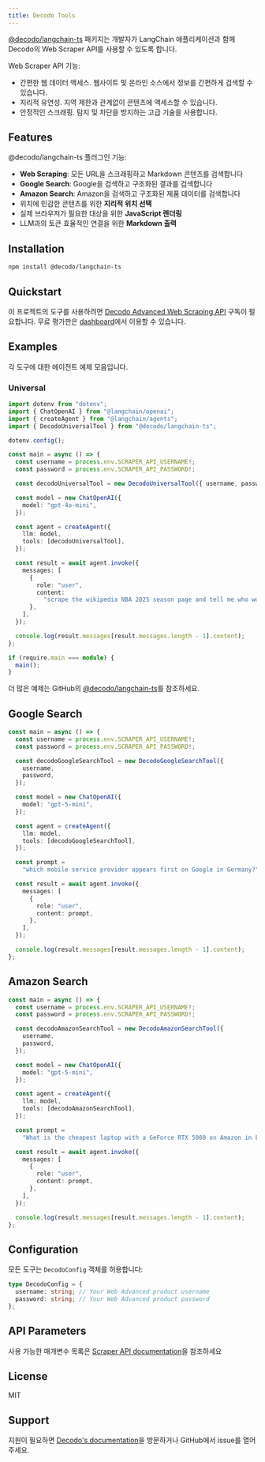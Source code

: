 ```yaml
---
title: Decodo Tools
---
```


[@decodo/langchain-ts](https://www.npmjs.com/package/@decodo/langchain-ts) 패키지는 개발자가 LangChain 애플리케이션과 함께 Decodo의 Web Scraper API를 사용할 수 있도록 합니다.

Web Scraper API 기능:

- 간편한 웹 데이터 액세스. 웹사이트 및 온라인 소스에서 정보를 간편하게 검색할 수 있습니다.
- 지리적 유연성. 지역 제한과 관계없이 콘텐츠에 액세스할 수 있습니다.
- 안정적인 스크래핑. 탐지 및 차단을 방지하는 고급 기술을 사용합니다.

## Features

@decodo/langchain-ts 플러그인 기능:

- **Web Scraping**: 모든 URL을 스크래핑하고 Markdown 콘텐츠를 검색합니다
- **Google Search**: Google을 검색하고 구조화된 결과를 검색합니다
- **Amazon Search**: Amazon을 검색하고 구조화된 제품 데이터를 검색합니다
- 위치에 민감한 콘텐츠를 위한 **지리적 위치 선택**
- 실제 브라우저가 필요한 대상을 위한 **JavaScript 렌더링**
- LLM과의 토큰 효율적인 연결을 위한 **Markdown 출력**

## Installation

```bash
npm install @decodo/langchain-ts
```

## Quickstart

이 프로젝트의 도구를 사용하려면 [Decodo Advanced Web Scraping API](https://help.decodo.com/docs/web-scraping-api-core-and-advanced-plans) 구독이 필요합니다. 무료 평가판은 [dashboard](https://dashboard.decodo.com/)에서 이용할 수 있습니다.

## Examples

각 도구에 대한 에이전트 예제 모음입니다.

### Universal

```typescript
import dotenv from "dotenv";
import { ChatOpenAI } from "@langchain/openai";
import { createAgent } from "@langchain/agents";
import { DecodoUniversalTool } from "@decodo/langchain-ts";

dotenv.config();

const main = async () => {
  const username = process.env.SCRAPER_API_USERNAME!;
  const password = process.env.SCRAPER_API_PASSWORD!;

  const decodoUniversalTool = new DecodoUniversalTool({ username, password });

  const model = new ChatOpenAI({
    model: "gpt-4o-mini",
  });

  const agent = createAgent({
    llm: model,
    tools: [decodoUniversalTool],
  });

  const result = await agent.invoke({
    messages: [
      {
        role: "user",
        content:
          "scrape the wikipedia NBA 2025 season page and tell me who won in 2025?",
      },
    ],
  });

  console.log(result.messages[result.messages.length - 1].content);
};

if (require.main === module) {
  main();
}
```

더 많은 예제는 GitHub의 [@decodo/langchain-ts](https://github.com/Decodo/decodo-langchain-ts)를 참조하세요.

## Google Search

```typescript
const main = async () => {
  const username = process.env.SCRAPER_API_USERNAME!;
  const password = process.env.SCRAPER_API_PASSWORD!;

  const decodoGoogleSearchTool = new DecodoGoogleSearchTool({
    username,
    password,
  });

  const model = new ChatOpenAI({
    model: "gpt-5-mini",
  });

  const agent = createAgent({
    llm: model,
    tools: [decodoGoogleSearchTool],
  });

  const prompt =
    "which mobile service provider appears first on Google in Germany?";

  const result = await agent.invoke({
    messages: [
      {
        role: "user",
        content: prompt,
      },
    ],
  });

  console.log(result.messages[result.messages.length - 1].content);
};
```

## Amazon Search

```typescript
const main = async () => {
  const username = process.env.SCRAPER_API_USERNAME!;
  const password = process.env.SCRAPER_API_PASSWORD!;

  const decodoAmazonSearchTool = new DecodoAmazonSearchTool({
    username,
    password,
  });

  const model = new ChatOpenAI({
    model: "gpt-5-mini",
  });

  const agent = createAgent({
    llm: model,
    tools: [decodoAmazonSearchTool],
  });

  const prompt =
    "What is the cheapest laptop with a GeForce RTX 5080 on Amazon in France?";

  const result = await agent.invoke({
    messages: [
      {
        role: "user",
        content: prompt,
      },
    ],
  });

  console.log(result.messages[result.messages.length - 1].content);
};
```

## Configuration

모든 도구는 `DecodoConfig` 객체를 허용합니다:

```typescript
type DecodoConfig = {
  username: string; // Your Web Advanced product username
  password: string; // Your Web Advanced product password
};
```

## API Parameters

사용 가능한 매개변수 목록은 [Scraper API documentation](https://help.decodo.com/docs/web-scraping-api-parameters)을 참조하세요

## License

MIT

## Support

지원이 필요하면 [Decodo's documentation](https://help.decodo.com/)을 방문하거나 GitHub에서 issue를 열어주세요.